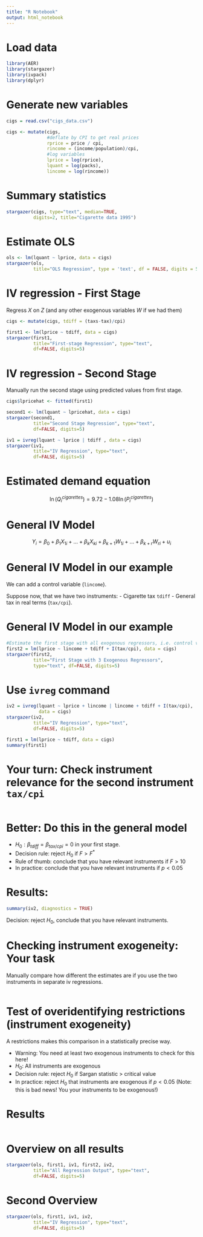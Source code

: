 ```yaml
---
title: "R Notebook"
output: html_notebook
---
```


# Load data

```r


library(AER)
library(stargazer)
library(ivpack)
library(dplyr)

```


# Generate new variables

```r

cigs = read.csv("cigs_data.csv")

cigs <- mutate(cigs,
               #deflate by CPI to get real prices
               rprice = price / cpi,
               rincome = (income/population)/cpi,
               #log variables
               lprice = log(rprice),
               lquant = log(packs),
               lincome = log(rincome))
```



# Summary statistics
```r
stargazer(cigs, type="text", median=TRUE,
          digits=2, title="Cigarette data 1995")
```

# Estimate OLS

```r
ols <- lm(lquant ~ lprice, data = cigs)
stargazer(ols,
          title="OLS Regression", type = 'text', df = FALSE, digits = 5)
```



# IV regression - First Stage

Regress $X$ on $Z$ (and any other exogenous variables $W$ if we had them)

```r
cigs <- mutate(cigs, tdiff = (taxs-tax)/cpi)

first1 <- lm(lprice ~ tdiff, data = cigs) 
stargazer(first1,  
          title="First-stage Regression", type="text", 
          df=FALSE, digits=5)
```

# IV regression - Second Stage

Manually run the second stage using predicted values from first stage.
```r
cigs$lpricehat <- fitted(first1)

second1 <- lm(lquant ~ lpricehat, data = cigs)
stargazer(second1,  
          title="Second Stage Regression", type="text", 
          df=FALSE, digits=5)
```


```r
iv1 = ivreg(lquant ~ lprice | tdiff , data = cigs)
stargazer(iv1, 
          title="IV Regression", type="text", 
          df=FALSE, digits=5)
```


# Estimated demand equation

$$\ln(Q_i^{cigarettes})=9.72-1.08\ln(P_i^{cigarettes})$$


# General IV Model

$$Y_i=\beta_0+\beta_1X_{1i}+...+\beta_kX_{ki}+\beta_{k+1}W_{1i}+...+\beta_{k+r}W_{ri}+u_i$$



# General IV Model in our example

We can add a control variable (`lincome`). 

Suppose now, that we have two instruments:
- Cigarette tax `tdiff`
- General tax in real terms (`tax/cpi`).


# General IV Model in our example

```r
#Estimate the first stage with all exogenous regressors, i.e. control vars and instruments
first2 = lm(lprice ~ lincome + tdiff + I(tax/cpi), data = cigs)
stargazer(first2, 
          title="First Stage with 3 Exogenous Regressors", 
          type="text", df=FALSE, digits=5) 
```

# Use `ivreg` command

```r
iv2 = ivreg(lquant ~ lprice + lincome | lincome + tdiff + I(tax/cpi),
            data = cigs)
stargazer(iv2, 
          title="IV Regression", type="text", 
          df=FALSE, digits=5) 

```


```r
first1 = lm(lprice ~ tdiff, data = cigs)
summary(first1)
```


# Your turn: Check instrument relevance for the second instrument `tax/cpi`
```r


```

# Better: Do this in the general model

- $H_0: \beta_{tdiff}=\beta_{tax/cpi}=0$ in your first stage.
- Decision rule: reject $H_0$ if $F>F^*$
- Rule of thumb: conclude that you have relevant instruments if $F>10$
- In practice: conclude that you have relevant instruments if $p<0.05$

# Results:
```r
summary(iv2, diagnostics = TRUE)
```














Decision: reject $H_0$, conclude that you have relevant instruments.



# Checking instrument exogeneity: Your task

Manually compare how different the estimates are if you use the two instruments in separate iv regressions.
\tiny
```r

```

# Test of overidentifying restrictions (instrument exogeneity)

A \textcolor{red}{test of overidentifying} restrictions makes this comparison in a statistically precise way.

- Warning: You need at least two exogenous instruments to check for this here!
- $H_0:$ All instruments are exogenous
- Decision rule: reject $H_0$ if Sargan statistic $>$ critical value
- In practice: reject $H_0$ that instruments are exogenous if $p<0.05$ (Note: this is bad news! You \textit{want} your instruments to be exogenous!)


# Results

```r
```


# Overview on all results

```r
stargazer(ols, first1, iv1, first2, iv2, 
          title="All Regression Output", type="text", 
          df=FALSE, digits=5) 

```


# Second Overview
```r
stargazer(ols, first1, iv1, iv2, 
          title="IV Regression", type="text", 
          df=FALSE, digits=5) 

```


